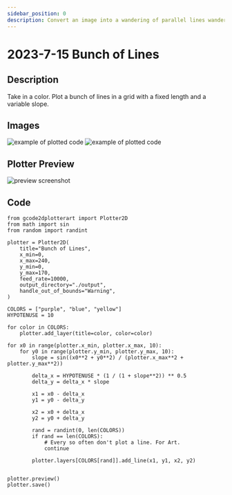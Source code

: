 ```yaml
---
sidebar_position: 0
description: Convert an image into a wandering of parallel lines wandering where each line is one of N colors.
---
```


# 2023-7-15 Bunch of Lines

## Description

Take in a color. Plot a bunch of lines in a grid with a fixed length and a variable slope.

## Images

![example of plotted code](/img/gallery/bunch_of_lines/example1.jpg)
![example of plotted code](/img/gallery/bunch_of_lines/example2.jpg)


## Plotter Preview

![preview screenshot](/img/gallery/bunch_of_lines/preview.png)


## Code

```
from gcode2dplotterart import Plotter2D
from math import sin
from random import randint

plotter = Plotter2D(
    title="Bunch of Lines",
    x_min=0,
    x_max=240,
    y_min=0,
    y_max=170,
    feed_rate=10000,
    output_directory="./output",
    handle_out_of_bounds="Warning",
)

COLORS = ["purple", "blue", "yellow"]
HYPOTENUSE = 10

for color in COLORS:
    plotter.add_layer(title=color, color=color)

for x0 in range(plotter.x_min, plotter.x_max, 10):
    for y0 in range(plotter.y_min, plotter.y_max, 10):
        slope = sin((x0**2 + y0**2) / (plotter.x_max**2 + plotter.y_max**2))

        delta_x = HYPOTENUSE * (1 / (1 + slope**2)) ** 0.5
        delta_y = delta_x * slope

        x1 = x0 - delta_x
        y1 = y0 - delta_y

        x2 = x0 + delta_x
        y2 = y0 + delta_y

        rand = randint(0, len(COLORS))
        if rand == len(COLORS):
            # Every so often don't plot a line. For Art.
            continue

        plotter.layers[COLORS[rand]].add_line(x1, y1, x2, y2)


plotter.preview()
plotter.save()

```